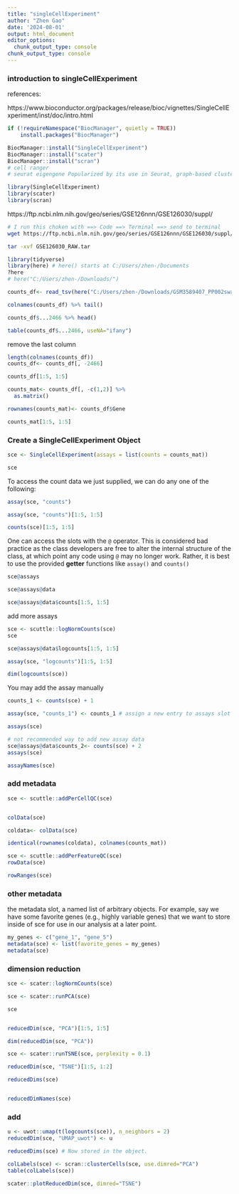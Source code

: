 ```yaml
---
title: "singleCellExperiment"
author: "Zhen Gao"
date: '2024-08-01'
output: html_document
editor_options: 
  chunk_output_type: console
chunk_output_type: console
---
```


### introduction to singleCellExperiment 

references:

https://www.bioconductor.org/packages/release/bioc/vignettes/SingleCellExperiment/inst/doc/intro.html


```r
if (!requireNamespace("BiocManager", quietly = TRUE))
    install.packages("BiocManager")

BiocManager::install("SingleCellExperiment")
BiocManager::install("scater")
BiocManager::install("scran")
# cell ranger 
# seurat eigengene Popularized by its use in Seurat, graph-based clustering 

library(SingleCellExperiment)
library(scater)
library(scran)
```

https://ftp.ncbi.nlm.nih.gov/geo/series/GSE126nnn/GSE126030/suppl/

```bash
# I run this choken with ==> Code ==> Terminal ==> send to terminal
wget https://ftp.ncbi.nlm.nih.gov/geo/series/GSE126nnn/GSE126030/suppl/GSE126030_RAW.tar

tar -xvf GSE126030_RAW.tar
```


```r
library(tidyverse)
library(here) # here() starts at C:/Users/zhen-/Documents
?here
# here("C:/Users/zhen-/Downloads/")

counts_df<- read_tsv(here("C:/Users/zhen-/Downloads/GSM3589407_PP002swap.filtered.matrix.txt.gz"))

colnames(counts_df) %>% tail()

counts_df$...2466 %>% head()

table(counts_df$...2466, useNA="ifany")
```

remove the last column
```r
length(colnames(counts_df))
counts_df<- counts_df[, -2466]

counts_df[1:5, 1:5]

counts_mat<- counts_df[, -c(1,2)] %>%
  as.matrix()

rownames(counts_mat)<- counts_df$Gene

counts_mat[1:5, 1:5]
```

### Create a SingleCellExperiment Object 
```r
sce <- SingleCellExperiment(assays = list(counts = counts_mat))

sce
```
To access the count data we just supplied, we can do any one of the following:
```r
assay(sce, "counts")

assay(sce, "counts")[1:5, 1:5]

counts(sce)[1:5, 1:5]
```

One can access the slots with the `@` operator. This is considered bad practice as the class developers are free to alter the internal structure of the class, at which point any code using `@` may no longer work. Rather, it is best to use the provided **getter** functions like `assay()` and `counts()`

```r
sce@assays

sce@assays@data

sce@assays@data$counts[1:5, 1:5]
```

add more assays
```r
sce <- scuttle::logNormCounts(sce)
sce
```

```r
sce@assays@data$logcounts[1:5, 1:5]

assay(sce, "logcounts")[1:5, 1:5]

dim(logcounts(sce))
```

You may add the assay manually

```r
counts_1 <- counts(sce) + 1

assay(sce, "counts_1") <- counts_1 # assign a new entry to assays slot

assays(sce)

# not recommended way to add new assay data
sce@assays@data$counts_2<- counts(sce) + 2
assays(sce)
```

```r
assayNames(sce)
```

### add metadata

```r
sce <- scuttle::addPerCellQC(sce)


colData(sce)

coldata<- colData(sce)

identical(rownames(coldata), colnames(counts_mat))

sce <- scuttle::addPerFeatureQC(sce)
rowData(sce)
```

```r
rowRanges(sce)
```

### other metadata

the metadata slot, a named list of arbitrary objects. For example, say we have some favorite genes (e.g., highly variable genes) that we want to store inside of sce for use in our analysis at a later point. 

```r
my_genes <- c("gene_1", "gene_5")
metadata(sce) <- list(favorite_genes = my_genes)
metadata(sce)
```

### dimension reduction

```r
sce <- scater::logNormCounts(sce)

sce <- scater::runPCA(sce)

sce


reducedDim(sce, "PCA")[1:5, 1:5]

dim(reducedDim(sce, "PCA"))

sce <- scater::runTSNE(sce, perplexity = 0.1)

reducedDim(sce, "TSNE")[1:5, 1:2]

reducedDims(sce)


reducedDimNames(sce)
```

### add 

```r
u <- uwot::umap(t(logcounts(sce)), n_neighbors = 2)
reducedDim(sce, "UMAP_uwot") <- u

reducedDims(sce) # Now stored in the object.
```


```r
colLabels(sce) <- scran::clusterCells(sce, use.dimred="PCA")
table(colLabels(sce))
```

```r
scater::plotReducedDim(sce, dimred="TSNE")
```
